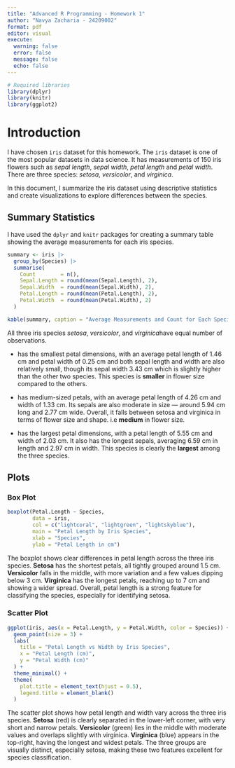 ```yaml
---
title: "Advanced R Programming - Homework 1"
author: "Navya Zacharia - 24209002"
format: pdf
editor: visual
execute:
  warning: false  
  error: false    
  message: false
  echo: false
---
```


```r
# Required libraries
library(dplyr) 
library(knitr)
library(ggplot2)
```

# Introduction

I have chosen `iris` dataset for this homework. The `iris` dataset is one of the most popular datasets in data science. It has measurements of 150 iris flowers such as *sepal length*, *sepal width*, *petal length* and *petal width*. There are three species: *setosa*, *versicolor*, and *virginica*.

In this document, I summarize the iris dataset using descriptive statistics and create visualizations to explore differences between the species.

## Summary Statistics

I have used the `dplyr` and `knitr` packages for creating a summary table showing the average measurements for each iris species.

```r
summary <- iris |>
  group_by(Species) |>
  summarise(
    Count        = n(),
    Sepal.Length = round(mean(Sepal.Length), 2),
    Sepal.Width  = round(mean(Sepal.Width), 2),
    Petal.Length = round(mean(Petal.Length), 2),
    Petal.Width  = round(mean(Petal.Width), 2)
  )

kable(summary, caption = "Average Measurements and Count for Each Species")
```

All three iris species *setosa*, *versicolor*, and *virginica*have equal number of observations.

-   \textcolor{red}{Setosa} has the smallest petal dimensions, with an average petal length of 1.46 cm and petal width of 0.25 cm and both sepal length and width are also relatively small, though its sepal width 3.43 cm which is slightly higher than the other two species. This species is **smaller** in flower size compared to the others.

-   \textcolor{green}{Versicolor} has medium-sized petals, with an average petal length of 4.26 cm and width of 1.33 cm. Its sepals are also moderate in size — around 5.94 cm long and 2.77 cm wide. Overall, it falls between setosa and virginica in terms of flower size and shape. i.e **medium** in flower size.

-   \textcolor{blue}{Virginica} has the largest petal dimensions, with a petal length of 5.55 cm and width of 2.03 cm. It also has the longest sepals, averaging 6.59 cm in length and 2.97 cm in width. This species is clearly the **largest** among the three species.

## Plots

### Box Plot

```r
boxplot(Petal.Length ~ Species,
        data = iris,
        col = c("lightcoral", "lightgreen", "lightskyblue"),
        main = "Petal Length by Iris Species",
        xlab = "Species",
        ylab = "Petal Length in cm")
```

The boxplot shows clear differences in petal length across the three iris species. **Setosa** has the shortest petals, all tightly grouped around 1.5 cm. **Versicolor** falls in the middle, with more variation and a few values dipping below 3 cm. **Virginica** has the longest petals, reaching up to 7 cm and showing a wider spread. Overall, petal length is a strong feature for classifying the species, especially for identifying setosa.

### Scatter Plot

```r
ggplot(iris, aes(x = Petal.Length, y = Petal.Width, color = Species)) +
  geom_point(size = 3) +
  labs(
    title = "Petal Length vs Width by Iris Species",
    x = "Petal Length (cm)",
    y = "Petal Width (cm)"
  ) +
  theme_minimal() +
  theme(
    plot.title = element_text(hjust = 0.5),
    legend.title = element_blank()
  )
```

The scatter plot shows how petal length and width vary across the three iris species. **Setosa** (red) is clearly separated in the lower-left corner, with very short and narrow petals. **Versicolor** (green) lies in the middle with moderate values and overlaps slightly with virginica. **Virginica** (blue) appears in the top-right, having the longest and widest petals. The three groups are visually distinct, especially setosa, making these two features excellent for species classification.
